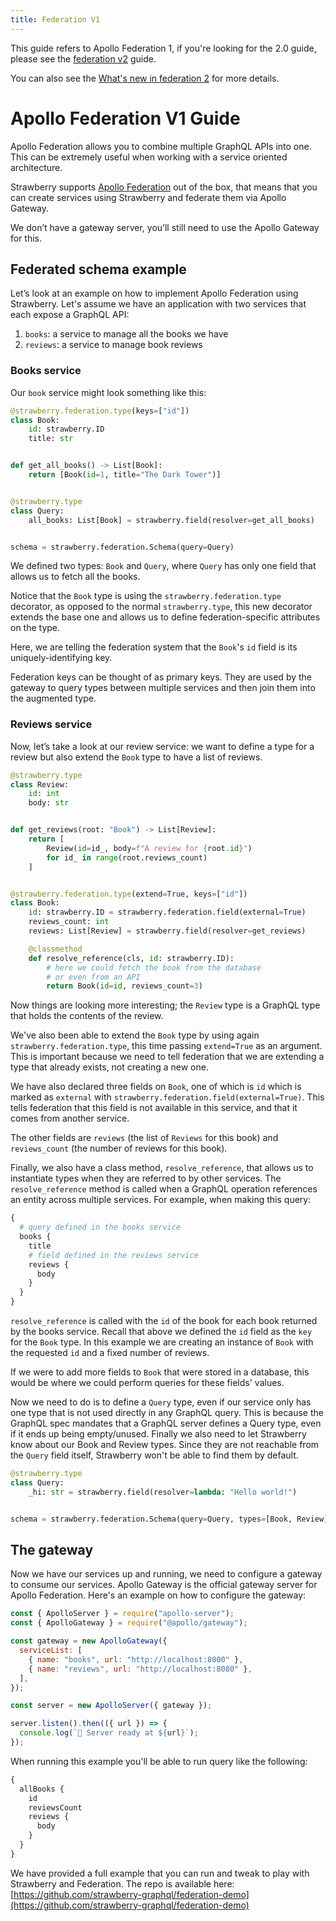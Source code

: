 ```yaml
---
title: Federation V1
---
```


<Warning>


This guide refers to Apollo Federation 1, if you're looking for the 2.0 guide,
please see the [federation v2](/docs/guides/federation) guide.

You can also see the
[What's new in federation 2](https://www.apollographql.com/docs/federation/federation-2/new-in-federation-2/)
for more details.

</Warning>


# Apollo Federation V1 Guide

Apollo Federation allows you to combine multiple GraphQL APIs into one. This can
be extremely useful when working with a service oriented architecture.

Strawberry supports
[Apollo Federation](https://www.apollographql.com/docs/federation) out of the
box, that means that you can create services using Strawberry and federate them
via Apollo Gateway.

<Note>


We don’t have a gateway server, you’ll still need to use the Apollo Gateway for
this.

</Note>


## Federated schema example

Let’s look at an example on how to implement Apollo Federation using Strawberry.
Let's assume we have an application with two services that each expose a GraphQL
API:

1. `books`: a service to manage all the books we have
2. `reviews`: a service to manage book reviews

### Books service

Our `book` service might look something like this:

```python
@strawberry.federation.type(keys=["id"])
class Book:
    id: strawberry.ID
    title: str


def get_all_books() -> List[Book]:
    return [Book(id=1, title="The Dark Tower")]


@strawberry.type
class Query:
    all_books: List[Book] = strawberry.field(resolver=get_all_books)


schema = strawberry.federation.Schema(query=Query)
```

We defined two types: `Book` and `Query`, where `Query` has only one field that
allows us to fetch all the books.

Notice that the `Book` type is using the `strawberry.federation.type` decorator,
as opposed to the normal `strawberry.type`, this new decorator extends the base
one and allows us to define federation-specific attributes on the type.

Here, we are telling the federation system that the `Book`'s `id` field is its
uniquely-identifying key.

<Note>


Federation keys can be thought of as primary keys. They are used by the gateway
to query types between multiple services and then join them into the augmented
type.

</Note>


### Reviews service

Now, let’s take a look at our review service: we want to define a type for a
review but also extend the `Book` type to have a list of reviews.

```python
@strawberry.type
class Review:
    id: int
    body: str


def get_reviews(root: "Book") -> List[Review]:
    return [
        Review(id=id_, body=f"A review for {root.id}")
        for id_ in range(root.reviews_count)
    ]


@strawberry.federation.type(extend=True, keys=["id"])
class Book:
    id: strawberry.ID = strawberry.federation.field(external=True)
    reviews_count: int
    reviews: List[Review] = strawberry.field(resolver=get_reviews)

    @classmethod
    def resolve_reference(cls, id: strawberry.ID):
        # here we could fetch the book from the database
        # or even from an API
        return Book(id=id, reviews_count=3)
```

Now things are looking more interesting; the `Review` type is a GraphQL type
that holds the contents of the review.

We've also been able to extend the `Book` type by using again
`strawberry.federation.type`, this time passing `extend=True` as an argument.
This is important because we need to tell federation that we are extending a
type that already exists, not creating a new one.

We have also declared three fields on `Book`, one of which is `id` which is
marked as `external` with `strawberry.federation.field(external=True)`. This
tells federation that this field is not available in this service, and that it
comes from another service.

The other fields are `reviews` (the list of `Reviews` for this book) and
`reviews_count` (the number of reviews for this book).

Finally, we also have a class method, `resolve_reference`, that allows us to
instantiate types when they are referred to by other services. The
`resolve_reference` method is called when a GraphQL operation references an
entity across multiple services. For example, when making this query:

```graphql
{
  # query defined in the books service
  books {
    title
    # field defined in the reviews service
    reviews {
      body
    }
  }
}
```

`resolve_reference` is called with the `id` of the book for each book returned
by the books service. Recall that above we defined the `id` field as the `key`
for the `Book` type. In this example we are creating an instance of `Book` with
the requested `id` and a fixed number of reviews.

If we were to add more fields to `Book` that were stored in a database, this
would be where we could perform queries for these fields' values.

Now we need to do is to define a `Query` type, even if our service only has one
type that is not used directly in any GraphQL query. This is because the GraphQL
spec mandates that a GraphQL server defines a Query type, even if it ends up
being empty/unused. Finally we also need to let Strawberry know about our Book
and Review types. Since they are not reachable from the `Query` field itself,
Strawberry won't be able to find them by default.

```python
@strawberry.type
class Query:
    _hi: str = strawberry.field(resolver=lambda: "Hello world!")


schema = strawberry.federation.Schema(query=Query, types=[Book, Review])
```

## The gateway

Now we have our services up and running, we need to configure a gateway to
consume our services. Apollo Gateway is the official gateway server for Apollo
Federation. Here's an example on how to configure the gateway:

```js
const { ApolloServer } = require("apollo-server");
const { ApolloGateway } = require("@apollo/gateway");

const gateway = new ApolloGateway({
  serviceList: [
    { name: "books", url: "http://localhost:8000" },
    { name: "reviews", url: "http://localhost:8080" },
  ],
});

const server = new ApolloServer({ gateway });

server.listen().then(({ url }) => {
  console.log(`🚀 Server ready at ${url}`);
});
```

When running this example you'll be able to run query like the following:

```graphql
{
  allBooks {
    id
    reviewsCount
    reviews {
      body
    }
  }
}
```

We have provided a full example that you can run and tweak to play with
Strawberry and Federation. The repo is available here:
[https://github.com/strawberry-graphql/federation-demo](https://github.com/strawberry-graphql/federation-demo)
